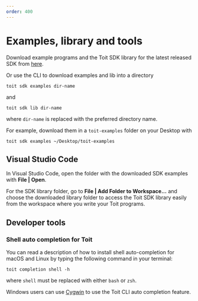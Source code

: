 ```yaml
---
order: 400
---
```


# Examples, library and tools

Download example programs and the Toit SDK library for the latest released SDK from [here](../../../getstarted/download).

Or use the CLI to download examples and lib into a directory

```shell
toit sdk examples dir-name
```

and

```shell
toit sdk lib dir-name
```

where `dir-name` is replaced with the preferred directory name.

For example, download them in a `toit-examples` folder on your Desktop with

```shell
toit sdk examples ~/Desktop/toit-examples
```

## Visual Studio Code

In Visual Studio Code, open the folder with the downloaded SDK examples with **File | Open**.

For the SDK library folder, go to **File | Add Folder to Workspace...** and choose the downloaded library folder to access the Toit SDK library easily from the workspace where you write your Toit programs.

## Developer tools

### Shell auto completion for Toit

You can read a description of how to install shell auto-completion for macOS and Linux by typing the following command in your terminal:

    toit completion shell -h

where `shell` must be replaced with either `bash` or `zsh`.

Windows users can use [Cygwin](https://www.cygwin.com/) to use the Toit CLI auto completion feature.
